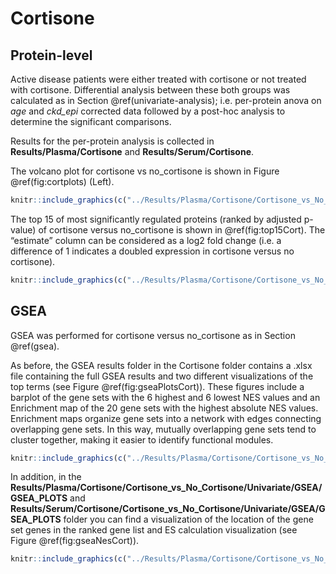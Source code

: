 # Cortisone

## Protein-level

Active disease patients were either treated with cortisone or not treated with cortisone. Differential analysis between these both groups was calculated as in Section \@ref(univariate-analysis); i.e. per-protein anova on *age* and *ckd_epi* corrected data followed by a post-hoc analysis to determine the significant comparisons.

Results for the per-protein analysis is collected in **Results/Plasma/Cortisone** and **Results/Serum/Cortisone**.

The volcano plot for cortisone vs no_cortisone is shown in Figure \@ref(fig:cortplots) (Left).

```r
knitr::include_graphics(c("../Results/Plasma/Cortisone/Cortisone_vs_No_Cortisone/Univariate/Cortisone_vs_No_Cortisone_volcano_anova_posthoc.png"))
```

The top 15 of most significantly regulated proteins (ranked by adjusted p-value) of cortisone versus no_cortisone is shown in \@ref(fig:top15Cort). The "estimate" column can be considered as a log2 fold change (i.e. a difference of 1 indicates a doubled expression in cortisone versus no cortisone).

```r
knitr::include_graphics(c("../Results/Plasma/Cortisone/Cortisone_vs_No_Cortisone/Univariate/Cortisone_vs_No_Cortisone_Top15_table.png"))
```

## GSEA

GSEA was performed for cortisone versus no_cortisone as in Section \@ref(gsea).

As before, the GSEA results folder in the Cortisone folder contains a .xlsx file containing the full GSEA results and two different visualizations of the top terms (see Figure \@ref(fig:gseaPlotsCort)). These figures include a barplot of the gene sets with the 6 highest and 6 lowest NES values and an Enrichment map of the 20 gene sets with the highest absolute NES values. Enrichment maps organize gene sets into a network with edges connecting overlapping gene sets. In this way, mutually overlapping gene sets tend to cluster together, making it easier to identify functional modules. 

```r
knitr::include_graphics(c("../Results/Plasma/Cortisone/Cortisone_vs_No_Cortisone/Univariate/GSEA/Cortisone_vs_No_Cortisone_barplot.png", "../Results/Plasma/Cortisone/Cortisone_vs_No_Cortisone/Univariate/GSEA/Cortisone_vs_No_Cortisone_emap.png"))
```

In addition, in the **Results/Plasma/Cortisone/Cortisone_vs_No_Cortisone/Univariate/GSEA/GSEA_PLOTS** and **Results/Serum/Cortisone/Cortisone_vs_No_Cortisone/Univariate/GSEA/GSEA_PLOTS** folder you can find a visualization of the location of the gene set genes in the ranked gene list and ES calculation visualization (see Figure \@ref(fig:gseaNesCort)).

```r
knitr::include_graphics(c("../Results/Plasma/Cortisone/Cortisone_vs_No_Cortisone/Univariate/GSEA/GSEA_PLOTS/Cortisone_vs_No_Cortisone_gseaplot_POSITIVE_REGULA.png", "../Results/Plasma/Cortisone/Cortisone_vs_No_Cortisone/Univariate/GSEA/GSEA_PLOTS/Cortisone_vs_No_Cortisone_gseaplot_PROTEOLYSIS.png"))
```
